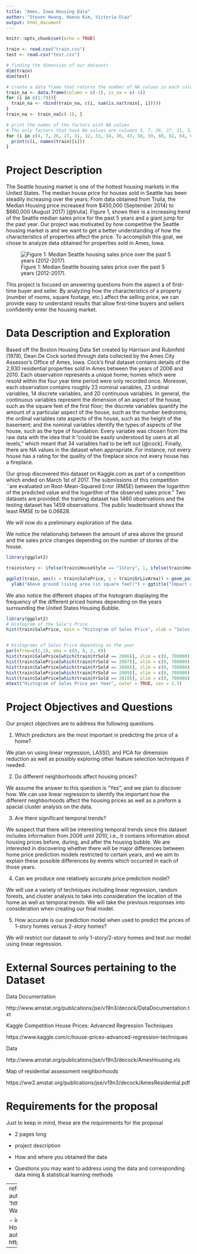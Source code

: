```yaml
---
title: "Ames, Iowa Housing Data"
author: "Steven Hwang, Haena Kim, Victoria Diaz"
output: html_document
---
```




```r
knitr::opts_chunk$set(echo = TRUE)

train <- read.csv("train.csv")
test <- read.csv("test.csv")

# finding the dimension of our datasets
dim(train) 
dim(test)

# create a data frame that returns the number of NA values in each column
train_na <- data.frame(column = c(-1), is_na = c(-1))
for (i in c(1:79)){ 
  train_na <- rbind(train_na, c(i, sum(is.na(train[, i])))) 
}
train_na <- train_na[c(-1), ]

# print the names of the factors with NA values
# The only factors that have NA values are columns 4, 7, 26, 27, 31, 32, 33, 34, 36, 43, 58, 59, 60, 61, 64, 65, 73, 74, 75
for (i in c(4, 7, 26, 27, 31, 32, 33, 34, 36, 43, 58, 59, 60, 61, 64, 65, 73, 74, 75)){ 
  print(c(i, names(train)[i]))
}
```


# Project Description

The Seattle housing market is one of the hottest housing markets in the United States. The median house price for houses sold in Seattle has been steadily increasing over the years. From data obtained from Trulia, the Median Housing price increased from \$450,000 (September 2014) to $660,000 (August 2017) [@trulia]. Figure 1, shows their is a increasing trend of the Seattle median sales price for the past 5 years and a giant jump for the past year. Our project was motivated by how competitve the Seattle housing market is and we want to get a better understanding of how the characteristics of properties affect the price. To accomplish this goal, we chose to analyze data obtained for properties sold in Ames, Iowa. 

![Figure 1: Median Seattle housing sales price over the past 5 years (2012-2017).](MedianPriceSeattle.JPG)

This project is focused on answering questions from the aspect a of first-time buyer and seller. By analyzing how the characteristics of a property (number of rooms, square footage, etc.) affect the selling price, we can provide easy to understand results that allow first-time buyers and sellers confidently enter the housing market.

# Data Description and Exploration
Based off the Boston Housing Data Set created by Harrison and Rubinfeld (1978), Dean De Cock sorted through data collected by the Ames City Assessor’s Office of Ames, Iowa. Cock’s final dataset contains details of the 2,930 residential properties sold in Ames between the years of 2006 and 2010. Each observation represents a unique home; homes which were resold within the four year time period were only recorded once. Moreover, each observation contains roughly 23 nominal variables, 23 ordinal variables, 14 discrete variables, and 20 continuous variables. In general, the continuous variables represent the dimension of an aspect of the house, such as the square feet of the first floor; the discrete variables quantify the amount of a particular aspect of the house, such as the number bedrooms; the ordinal variables rate aspects of the house, such as the height of the basement; and the nominal variables identify the types of aspects of the house, such as the type of foundation. Every variable was chosen from the raw data with the idea that it "could be easily understood by users at all levels," which meant that 34 variables had to be left out [@cock]. Finally, there are NA values in the dataset when appropriate. For instance, not every house has a rating for the quality of the fireplace since not every house has a fireplace.

Our group discovered this dataset on Kaggle.com as part of a competition which ended on March 1st of 2017. The submissions of this competition ``are evaluated on Root-Mean-Squared Error (RMSE) between the  logarithm of the predicted value and the logarithm of the observed sales price." Two datasets are provided: the training dataset has 1460 observations and the testing dataset has 1459 observations. The public leaderboard shows the least RMSE to be 0.06628.

We will now do a preliminary exploration of the data. 

We notice the relationship between the amount of area above the ground and the sales price changes depending on the number of stories of the house. 

```r
library(ggplot2)

train$story <- ifelse(train$HouseStyle == "1Story", 1, ifelse(train$HouseStyle == "2Story", 2, "Other"))

ggplot(train, aes(x = train$SalePrice, y = train$GrLivArea)) + geom_point(aes(colour = factor(train$story))) + xlab("Sales Price") + 
  ylab("Above ground living area (in square feet)") + ggtitle("Impact of above ground living area on Sales Price") + scale_colour_discrete("Number of Stories")
```

We also notice the different shapes of the histogram displaying the frequency of the different priced homes depending on the years surrounding the United States Housing Bubble. 

```r
library(ggplot2)
# Histogram of the Sale's Price
hist(train$SalePrice, main = "Histogram of Sales Price", xlab = "Sales Price", ylab = "Frequency")


# Histograms of Sales Price depending on the year
par(mfrow=c(2,3), oma = c(0, 0, 2, 0))
hist(train$SalePrice[which(train$YrSold == 2006)], xlim = c(0, 700000), ylim = c(0, 200), main = "Sales Price in 2006", xlab = "Sales Price")
hist(train$SalePrice[which(train$YrSold == 2007)], xlim = c(0, 700000), ylim = c(0, 200), main = "Sales Price in 2007", xlab = "Sales Price")
hist(train$SalePrice[which(train$YrSold == 2008)], xlim = c(0, 700000), ylim = c(0, 200), main = "Sales Price in 2008", xlab = "Sales Price")
hist(train$SalePrice[which(train$YrSold == 2009)], xlim = c(0, 700000), ylim = c(0, 200), main = "Sales Price in 2009", xlab = "Sales Price")
hist(train$SalePrice[which(train$YrSold == 2010)], xlim = c(0, 700000), ylim = c(0, 200), main = "Sales Price in 2010", xlab = "Sales Price")
mtext("Histogram of Sales Price per Year", outer = TRUE, cex = 1.5)
```




# Project Objectives and Questions
Our project objectives are to address the following questions. 

1. Which predictors are the most important in predicting the price of a home? 

We plan on using linear regression, LASSO, and PCA for dimension reduction as well as possibly exploring other feature selection techniques if needed. 

2. Do different neighborhoods affect housing prices? 

We assume the answer to this question is "Yes", and we plan to discover how. We can use linear regression to identify the important how the different neighborhoods affect the housing prices as well as a preform a spacial cluster analysis on the data. 

3. Are there significant temporal trends? 

We suspect that there will be interesting temporal trends since this dataset includes information from 2006 until 2010, i.e., it contains information about housing prices before, during, and after the housing bubble. We are interested in discovering whether there will be major differences between home price prediction models restricted to certain years, and we aim to explain these possible differences by events which occurred in each of those years. 

4. Can we produce one relatively accurate price prediction model? 

We will use a variety of techniques including linear regression, random forests, and cluster analysis to take into consideration the location of the home as well as temporal trends. We will take the previous responses into consideration when creating our final model. 

5. How accurate is our prediction model when used to predict the prices of 1-story homes versus 2-story homes?

We will restrict our dataset to only 1-story/2-story homes and test our model using linear regression. 




# External Sources pertaining to the Dataset
Data Documentation 

http://www.amstat.org/publications/jse/v19n3/decock/DataDocumentation.txt

Kaggle Competition
House Prices: Advanced Regression Techniques

https://www.kaggle.com/c/house-prices-advanced-regression-techniques

Data 

http://www.amstat.org/publications/jse/v19n3/decock/AmesHousing.xls

Map of residential assessment neighborhoods

https://ww2.amstat.org/publications/jse/v19n3/decock/AmesResidential.pdf


# Requirements for the proposal
Just to keep in mind, these are the requirements for the proposal

- 2 pages long 

- project description 

- How and where you obtained the data 

- Questions you may want to address using the data and corresponding data minig & statistical learning methods

---
references:
- id: trulia
  title: Real Estate Data for Seattle
  author: Trulia
  URL: 'https://www.trulia.com/real_estate/Seattle-Washington/market-trends/'

- id: cock 
  title: Ames, Iowa: Alternative to the Boston Housing Data as an End of Semester Regression Project
  author: Dean De Cock
  URL: https://ww2.amstat.org/publications/jse/v19n3/decock.pdf
---